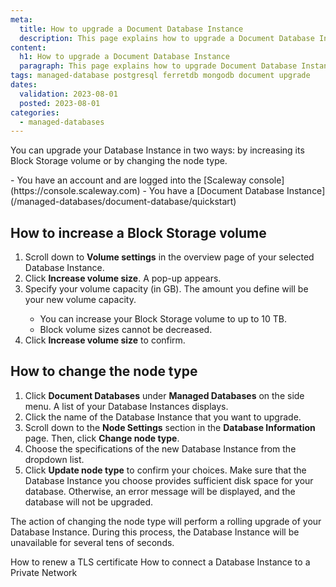 ```yaml
---
meta:
  title: How to upgrade a Document Database Instance
  description: This page explains how to upgrade a Document Database Instance
content:
  h1: How to upgrade a Document Database Instance
  paragraph: This page explains how to upgrade Document Database Instance
tags: managed-database postgresql ferretdb mongodb document upgrade
dates:
  validation: 2023-08-01
  posted: 2023-08-01
categories:
  - managed-databases
---
```

You can upgrade your Database Instance in two ways: by increasing its Block Storage volume or by changing the node type.

<Macro id="iam-requirements" />

<Message type="requirement">
  - You have an account and are logged into the [Scaleway console](https://console.scaleway.com)
  - You have a [Document Database Instance](/managed-databases/document-database/quickstart)
</Message>

## How to increase a Block Storage volume

1. Scroll down to **Volume settings** in the overview page of your selected Database Instance.
2. Click **Increase volume size**. A pop-up appears.
3. Specify your volume capacity (in GB). The amount you define will be your new volume capacity.
    <Message type="important">
      - You can increase your Block Storage volume to up to 10 TB.
      - Block volume sizes cannot be decreased.
    </Message>
4. Click **Increase volume size** to confirm.

## How to change the node type

1. Click **Document Databases** under **Managed Databases** on the side menu. A list of your Database Instances displays.
2. Click the name of the Database Instance that you want to upgrade.
3. Scroll down to the **Node Settings** section in the **Database Information** page. Then, click **Change node type**.
4. Choose the specifications of the new Database Instance from the dropdown list.
5. Click **Update node type** to confirm your choices.
    <Message type="important">
      Make sure that the Database Instance you choose provides sufficient disk space for your database. Otherwise, an error message will be displayed, and the database will not be upgraded.
    </Message>

The action of changing the node type will perform a rolling upgrade of your Database Instance. During this process, the Database Instance will be unavailable for several tens of seconds.


<Navigation title="See also">
  <PreviousButton to="/managed-databases/document-database/how-to/renew-tls-certificate">How to renew a TLS certificate</PreviousButton>
  <NextButton to="/managed-databases/document-database/how-to/connect-database-private-network/">How to connect a Database Instance to a Private Network</NextButton>
</Navigation>
